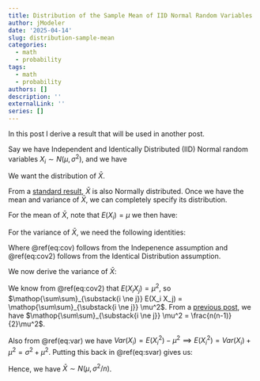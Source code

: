 ```yaml
---
title: Distribution of the Sample Mean of IID Normal Random Variables
author: jModeler
date: '2025-04-14'
slug: distribution-sample-mean
categories:
  - math
  - probability
tags:
  - math
  - probability
authors: []
description: ''
externalLink: ''
series: []
---
```


In this post I derive a result that will be used in another post. 

Say we have Independent and Identically Distributed (IID) Normal random variables $X_i \sim N(\mu, \sigma^2)$, and we have 

\begin{align}
\bar{X} = \frac{1}{n}\sum^{n}_{i=1} X_i
\end{align}

We want the distribution of $\bar{X}$.

From a [standard result](https://en.wikipedia.org/wiki/Sum_of_normally_distributed_random_variables), $\bar{X}$ is also Normally distributed. Once we have the mean and variance of $\bar{X}$, we can completely specify its distribution.

For the mean of $\bar{X}$, note that $E(X_i) = \mu$ we then have:
\begin{align}
E(\bar{X}) = & \frac{1}{n} E\left(\sum^{n}_{i=1} X_i \right) \\
           = & \frac{1}{n} \left(\sum^{n}_{i=1} E(X_i) \right) \\
           = & \frac{1}{n} n\mu = \mu
\end{align}

For the variance of $\bar{X}$, we need the following identities:
\begin{align}
Var(X_i) = & E(X_i^2) - E(X_i)^2 = E(X_i^2) - \mu^2  (\#eq:var) \\
Cov(X_i, X_j) = & E(X_i X_j) - E(X_i)E(X_j) = 0 \,\,\,\, \forall \,\,\,\, i \neq j  (\#eq:cov) \\
              \implies & E(X_i X_j) = E(X_i)E(X_j) = \mu^2 \,\,\,\, \forall \,\,\,\, i \neq j (\#eq:cov2)
\end{align}

Where \@ref(eq:cov) follows from the Indepenence assumption and \@ref(eq:cov2) follows from the Identical Distribution assumption. 

We now derive the variance of $\bar{X}$:
\begin{align}
Var(\bar{X}) = & E(\bar{X}^2) - E(\bar{X})^2  \\
             = & E\left(\frac{1}{n^2}\left(\sum^{n}_{i=1} X_i \right)^2\right) - \mu^2 \\
             = & E\left(\frac{1}{n^2}\left(\sum^{n}_{i=1} X_i^2 + 2\mathop{\sum\sum}_{\substack{i \ne j}} X_i X_j \right)\right) - \mu^2 \\
             = & \frac{1}{n^2}\left(\sum^{n}_{i=1} E(X_i^2) + 2\mathop{\sum\sum}_{\substack{i \ne j}} E(X_i X_j) \right) - \mu^2 (\#eq:svar)
\end{align}

We know from \@ref(eq:cov2) that $E(X_i X_j) = \mu^2$, so $\mathop{\sum\sum}_{\substack{i \ne j}} E(X_i X_j) = \mathop{\sum\sum}_{\substack{i \ne j}} \mu^2$. From a [previous post](https://jmodeler.github.io/posts/a-summation-formula/), we have $\mathop{\sum\sum}_{\substack{i \ne j}} \mu^2 = \frac{n(n-1)}{2}\mu^2$. 

Also from \@ref(eq:var) we have $Var(X_i) = E(X_i^2) - \mu^2 \implies E(X_i^2) = Var(X_i) + \mu^2 = \sigma^2 + \mu^2$. Putting this back in \@ref(eq:svar) gives us:

\begin{align}
Var(\bar{X}) = & \frac{1}{n^2}\left(\sum^{n}_{i=1} E(X_i^2) + 2\mathop{\sum\sum}_{\substack{i \ne j}} E(X_i X_j) \right) - \mu^2 \\
             = & \frac{1}{n^2}\left(\sum^{n}_{i=1} (\sigma^2 + \mu^2) + 2 \frac{n(n-1)}{2}\mu^2 \right) - \mu^2 \\
             = & \frac{1}{n^2}\left(n (\sigma^2 + \mu^2) +  n(n-1)\mu^2 \right) - \mu^2 \\
             = & \frac{1}{n^2}\left(n \sigma^2 +  n^2\mu^2 \right) - \mu^2 \\
             = & \frac{\sigma^2}{n} + \mu^2 - \mu^2 \\
             = & \frac{\sigma^2}{n}
\end{align}

Hence, we have $\bar{X} \sim N(\mu, \sigma^2/n)$.
